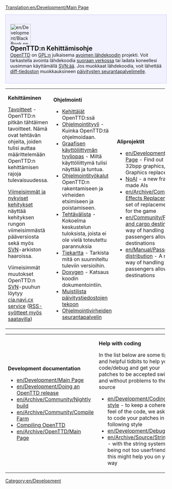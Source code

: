 [[Translation:en/Development/Main Page]]
{{en/Translation|origin= en/Manual/Main Page
|from  = en
|to    = fi
|Percentage =35
}}


<div style="background-color: #f1f2fe; border: 1px solid #c7c8fe; margin:0; padding: 1em 1em 1em 1em; text-align:left">
[[File:en/Development/BlackBook.png|64px|left]]
<strong style="font-size:1.4em; display:block">OpenTTD:n Kehittämisohje</strong>
[[fi/Manual/Main Page|OpenTTD]] on [http://www.gnu.org/copyleft/gpl.html GPL:n] julkaisema [https://www.wikipedia.org/wiki/fi:Open_Source avoimen lähdekoodin] projekti. Voit tarkastella avointa lähdekoodia [http://svn.openttd.org/ suoraan verkossa] tai ladata koneellesi uusimman käyttämällä [[fi/SVN|SVN:ää]]. Jos muokkaat lähdekoodia, voit lähettää [[fi/SVN#kuinka-teen-diff-tiedoston-jakaakseni-sen-muiden-koodaajien-kanssa|diff-tiedoston]] muokkauksineen [http://bugs.openttd.org päivitysten seurantapalvelimelle].
</div>
{| cellspacing="3" class="mainpagetable" align="center" cellpadding="10px" style="background-color: #E7EBFF; border: 1px solid #c7c8fe; margin:0; border-top:none; padding:0"
|- valign="top" 
|width="33%"|
<font size="3">'''Kehittäminen'''</font> <!-----------------------Kehittäminen--------->

[[fi/Tavoitteet|Tavoitteet]] - OpenTTD:n pitkän tähtäimen tavoitteet. Nämä ovat tehtävän ohjeita, joiden tulisi auttaa määrittelemään OpenTTD:n kehittämisen rajoja tulevaisuudessa.

[[fi/Viimeisimmät ja nykyiset kehitykset|Viimeisimmät ja nykyiset kehitykset]] näyttää kehityksen rungon viimeisimmästä pääversiosta sekä myös [[fi/SVN|SVN]]-arkiston haaroissa.

Viimeisimmät muutokset OpenTTD:n [[fi/SVN|SVN]]-puuhun löytyy [http://cia.navi.cx/stats/project/OpenTTD cia.navi.cx service] ([http://cia.navi.cx/stats/project/OpenTTD/.rss?ver=2&medium=unquoted&limit=15 RSS-syötteet myös saatavilla])

|width="33%"|
<font size="3">'''Ohjelmointi'''</font>  <!-----------------------Ohjelmointi--------->

*[[fi/Kehittäjät|Kehittäjät]] OpenTTD:ssä
*[[fi/Ohjelmointityyli|Ohjelmointityyli]] - Kuinka OpenTTD:tä ohjelmoidaan.
*[[fi/Graafisen käyttöliittymän tyyli|Graafisen käyttöliittymän tyyliopas]] - Miltä käyttöliittymä tulisi näyttää ja tuntua.
*[[fi/Ohjelmointityökalut|Ohjelmointityökalut]] OpenTTD:n rakentamiseen ja virheiden etsimiseen ja poistamiseen.
*[[en/Archive/Community/Todo list|Tehtävälista]] - Kokoelma keskustelun tuloksista, joista ei ole vielä toteutettu parannuksia 
*[[en/Archive/Lists/Roadmap|Tiekartta]] - Tarkista mitä on suunniteltu tuleviin versioihin.
*[http://docs.openttd.org Doxygen] - Katsaus koodin dokumentointiin.
*[[fi/Päivitystiedostojen Muistilista|Muistilista päivitystiedostojen tekoon]]
*[http://bugs.openttd.org/ Ohjelmointivirheiden seurantapalvelin]

|width="33%"|
<font size="3">'''Aliprojektit'''</font> <!-----------------------Aliprojektit--------->

*[[en/Development/NewGRF/Main Page]] - Find out everything about 32bpp graphics, newGrfs, Graphics replacement etc.
*[[en/Development/Script/Main Page|NoAI]] - a new framework for user-made AIs
*[[en/Archive/Community/Sound Effects Replacement]] - Creating a set of replacement sound effects for the game
*[[en/Community/Patches/Passenger and cargo destinations]] - A new way of handling cargo and passengers allowing specific destinations
*[[en/Manual/Passenger and cargo distribution]] - A new and better way of handling cargo and passengers allowing specific destinations
|}  <!------------- 3th part ------------->
{| cellspacing="3" class="mainpagetable" align="center" cellpadding="10px" style="background-color: #E7EBFF; border: 1px solid #c7c8fe; margin:0; border-top:none; padding:0; margin-bottom:2em"
|- valign="top"
|width="33%"|
<font size="3">'''Development documentation'''</font>  <!---------Development documentation--------->

*[[en/Development/Main Page]]
*[[en/Development/Doing an OpenTTD release]]
*[[en/Archive/Community/Nightly build]]
*[[en/Archive/Community/Compile Farm]]
*[[:Category:en/Development/Compiling OpenTTD|Compiling OpenTTD]]
*[[en/Archive/OpenTTD/Main Page]]

|width="33%"|
<font size="3">'''Help with coding'''</font>  <!------------- Help with coding ------------->

In the list below are some tips, and helpful tidbits to help you code/debug and get your patches to be accepted swiftly and without problems to the source
*[[en/Development/Coding style]] - to keep a coherent feel of the code, we ask you to code your patches in the following style
*[[en/Development/Debugging]]
*[[en/Archive/Source/Strings]] - with the string system being not too userfriendly, this might help you on your way

|width="33%"|
<font size="3">'''Miscellaneous'''</font>  <!------------- Miscellaneous ------------->

* [http://www.openttd.org OpenTTD website]
* [http://www.tt-forums.net/viewforum.php?f=55 OpenTTD forum]
* [http://cia.vc/stats/project/OpenTTD CIA Stats]
* [[en/Archive/Community/Requested features]]
* [[en/Archive/Community/Rejected features|Rejected features]]
* [[en/Miscellaneous suggestions]]
|}


[[Category:en/Development]]